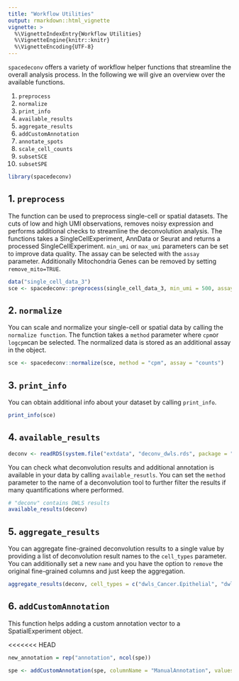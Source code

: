```yaml
---
title: "Workflow Utilities"
output: rmarkdown::html_vignette
vignette: >
  %\VignetteIndexEntry{Workflow Utilities}
  %\VignetteEngine{knitr::knitr}
  %\VignetteEncoding{UTF-8}
---
```


`spacedeconv` offers a variety of workflow helper functions that streamline the overall analysis process. In the following we will give an overview over the available functions. 

1. `preprocess`
2. `normalize`
3. `print_info`
4. `available_results`
5. `aggregate_results`
6. `addCustomAnnotation`
7. `annotate_spots`
8. `scale_cell_counts`
9. `subsetSCE`
10. `subsetSPE`


```r
library(spacedeconv)
```

## 1. `preprocess`

The function can be used to preprocess single-cell or spatial datasets. The cuts of low and high UMI observations, removes noisy expression and performs additional checks to streamline the deconvolution analysis. The functions takes a SingleCellExperiment, AnnData or Seurat and returns a processed SingleCellExperiment. `min_umi` or `max_umi` parameters can be set to improve data quality. The assay can be selected with the `assay` parameter. Additionally Mitochondria Genes can be removed by setting `remove_mito=TRUE`.

```r
data("single_cell_data_3")
sce <- spacedeconv::preprocess(single_cell_data_3, min_umi = 500, assay = "counts", remove_mito = TRUE)
```

## 2. `normalize`

You can scale and normalize your single-cell or spatial data by calling the `normalize function`. The function takes a `method` parameter where `cpm`or `logcpm`can be selected. The normalized data is stored as an additional assay in the object. 

```r
sce <- spacedeconv::normalize(sce, method = "cpm", assay = "counts")
```

## 3. `print_info`

You can obtain additional info about your dataset by calling `print_info`. 

```r
print_info(sce)
```
## 4. `available_results`
```r
deconv <- readRDS(system.file("extdata", "deconv_dwls.rds", package = "spacedeconv"))
```

You can check what deconvolution results and additional annotation is available in your data by calling `available_resutls`. You can set the `method` parameter to the name of a deconvolution tool to further filter the results if many quantifications where performed. 

```r
# "deconv" contains DWLS results
available_results(deconv)
```


## 5. `aggregate_results`

You can aggregate fine-grained deconvolution results to a single value by providing a list of deconvolution result names to the `cell_types` parameter. You can additionally set a new `name` and you have the option to `remove` the original fine-grained columns and just keep the aggregation. 

```r
aggregate_results(deconv, cell_types = c("dwls_Cancer.Epithelial", "dwls_Normal.Epithelial"), name = "dwls_Epithelial", remove = TRUE)
```

## 6. `addCustomAnnotation`

This function helps adding a custom annotation vector to a SpatialExperiment object. 

<<<<<<< HEAD
```r
new_annotation = rep("annotation", ncol(spe))

spe <- addCustomAnnotation(spe, columnName = "ManualAnnotation", values = new_annotation)
```
